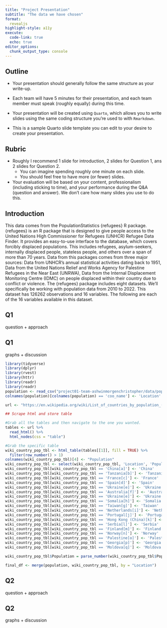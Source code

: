 ```yaml
---
title: "Project Presentation"
subtitle: "The data we have chosen"
format: 
  revealjs
highlight-style: a11y
execute:
  code-link: true
  echo: true
editor_options: 
  chunk_output_type: console
---
```


## Outline

* Your presentation should generally follow the same structure as your write-up. 

* Each team will have 5 minutes for their presentation, and each team member must speak (roughly equally) during this time. 

* Your presentation will be created using `Quarto`, which allows you to write slides using the same coding structure you’re used to with `Rmarkdown`. 

* This is a sample Quarto slide template you can edit to your desire to create your presentation. 

## Rubric

* Roughly I recommend 1 slide for introduction, 2 slides for Question 1, ans 2 slides for Question 2. 
  + You can imagine spending roughly one minute on each slide.
  + You should feel free to have more (or fewer) slides. 
  
* Your evaluation will be based on your content, professionalism (including sticking to time), and your performance during the Q&A (question and answer). We don’t care how many slides you use to do this.

## Introduction 

This data comes from the PopulationStatistics {refugees} R package.{refugees} is an R package that is designed to give people access to the United Nations High Commissioner for Refugees (UNHCR) Refugee Data Finder. It provides an easy-to-use interface to the database, which covers forcibly displaced populations. This includes refugees, asylum-seekers, internally displaced people, stateless people, and others over a span of more than 70 years. Data from this packages comes from three major sources: Data from UNHCR’s annual statistical activities dating back to 1951, Data from the United Nations Relief and Works Agency for Palestine Refugees in the Near East (UNRWA), Data from the Internal Displacement Monitoring Centre (IDMC) on people displaced within their country due to conflict or violence. The {refugees} package includes eight datasets. We'll specifically be working with population data from 2010 to 2022. This dataset has 126262 observations and 16 variables. The following are each of the 16 variables available in this dataset.

## Q1
question + approach 

## Q1
graphs + discussion 
```r
library(tidyverse)
library(dplyr)
library(rvest)
library(httr)
library(readr)
library(readr)
population <- read_csv("project01-team-ashwinmorgenchristopher/data/population.csv")
colnames(population)[colnames(population) == 'coo_name'] <- 'Location'

url <- "https://en.wikipedia.org/wiki/List_of_countries_by_population_(United_Nations)"

## Scrape html and store table

#Grab all the tables and then navigate to the one you wanted.
tables <- url %>%
  read_html() %>%
  html_nodes(css = "table")

#Grab the specific table
wiki_country_pop_tbl <- html_table(tables[[1]], fill = TRUE) %>%
  filter(row_number() > 1)
colnames(wiki_country_pop_tbl)[4] <- "Population"
wiki_country_pop_tbl <- select(wiki_country_pop_tbl, 'Location', 'Population')
wiki_country_pop_tbl[wiki_country_pop_tbl == 'China[a]'] <- 'China'
wiki_country_pop_tbl[wiki_country_pop_tbl == 'Tanzania[b]'] <- 'Tanzania'
wiki_country_pop_tbl[wiki_country_pop_tbl == 'France[c]'] <- 'France'
wiki_country_pop_tbl[wiki_country_pop_tbl == 'Spain[d]'] <- 'Spain'
wiki_country_pop_tbl[wiki_country_pop_tbl == 'Ukraine[e]'] <- 'Ukraine'
wiki_country_pop_tbl[wiki_country_pop_tbl == 'Australia[f]'] <- 'Australia'
wiki_country_pop_tbl[wiki_country_pop_tbl == 'Ukraine[e]'] <- 'Ukraine'
wiki_country_pop_tbl[wiki_country_pop_tbl == 'Somalia[h]'] <- 'Somalia'
wiki_country_pop_tbl[wiki_country_pop_tbl == 'Taiwan[g]'] <- 'Taiwan'
wiki_country_pop_tbl[wiki_country_pop_tbl == 'Netherlands[i]'] <- 'Netherlands'
wiki_country_pop_tbl[wiki_country_pop_tbl == 'Portugal[j]'] <- 'Portugal'
wiki_country_pop_tbl[wiki_country_pop_tbl == 'Hong Kong (China)[k]'] <- 'Hong Kong'
wiki_country_pop_tbl[wiki_country_pop_tbl == 'Serbia[l]'] <- 'Serbia'
wiki_country_pop_tbl[wiki_country_pop_tbl == 'Finland[m]'] <- 'Finland'
wiki_country_pop_tbl[wiki_country_pop_tbl == 'Norway[n]'] <- 'Norway'
wiki_country_pop_tbl[wiki_country_pop_tbl == 'Palestine[o]'] <- 'Palestine'
wiki_country_pop_tbl[wiki_country_pop_tbl == 'Georgia[p]'] <- 'Georgia'
wiki_country_pop_tbl[wiki_country_pop_tbl == 'Moldova[q]'] <- 'Moldova'

wiki_country_pop_tbl$Population = parse_number(wiki_country_pop_tbl$Population, )

final_df <- merge(population, wiki_country_pop_tbl, by = "Location")

```

## Q2
question + approach 

## Q2
graphs + discussion 
```r

```